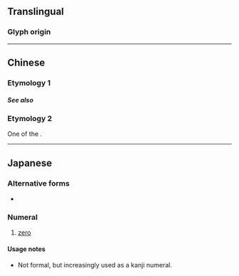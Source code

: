 {{also|Appendix:Variations of "o"|0|㇣|ㅇ}}
{{character info/new}}

{{commonscat}}
==Translingual==

===Glyph origin===
{{rfe|lang=mul}}

{{attention|mul}}

----

==Chinese==

===Etymology 1===
{{zh-forms|alt=零}}
{{zh-see|零|v}}

=====See also=====
{{Chinese-numbers}}
===Etymology 2===
One of the {{w|Chinese characters of Empress Wu}}.
{{zh-see|星|v}}
{{zh-cat|Beginning}}
{{cln|zh|cardinal numbers|digits|numeral symbols|numerals}}

----

==Japanese==

===Alternative forms===
* {{ja-l|零}}

===Numeral===
{{ja-pos|numeral|ゼロ|れい}}

# [[zero]]
#: {{ux|ja|二'''〇〇'''七年七月二三日|July the 23rd, 2007}}

====Usage notes====
* Not formal, but increasingly used as a kanji numeral.

{{cln|ja|numeral symbols|sort=0}}